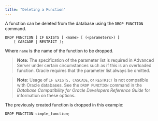 ```yaml
---
title: "Deleting a Function"
---
```


<div id="deleting_a_function" class="registered_link"></div>


A function can be deleted from the database using the `DROP FUNCTION` command.

``` text
DROP FUNCTION [ IF EXISTS ] <name> [ (<parameters>) ]
    [ CASCADE | RESTRICT ];
```

Where `name` is the name of the function to be dropped.

> **Note:** The specification of the parameter list is required in Advanced Server under certain circumstances such as if this is an overloaded function. Oracle requires that the parameter list always be omitted.


> **Note:** Usage of `IF EXISTS, CASCADE`, or `RESTRICT` is not compatible with Oracle databases. See the `DROP FUNCTION` command in the *Database Compatibility for Oracle Developers Reference Guide* for information on these options.


The previously created function is dropped in this example:

``` text
DROP FUNCTION simple_function;
```
